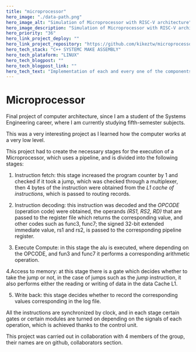 ```yaml
---
title: "microprocessor"
hero_image: "./data-path.png"
hero_image_alt: "Simulation of Microprocessor with RISC-V architecture"
hero_image_description: "Simulation of Microprocessor with RISC-V architecture"
hero_priority: "36"
hero_link_project_deploy: ""
hero_link_project_repository: "https://github.com/kikeztw/microprocessor-arq-ula"
hero_tech_stack: "C++ SYSTEMC MAKE ASSEMBLY"
hero_tech_plataform: "LINUX"
hero_tech_blogpost: ""
hero_tech_blogpost_link: ""
hero_tech_text: "Implementation of each and every one of the components of the RISC-V data path."
---
```


# Microprocessor 

Final project of computer architecture, since I am a student of the Systems Engineering career, where I am currently studying fifth-semester subjects.

This was a very interesting project as I learned how the computer works at a very low level.

This project had to create the necessary stages for the execution of a Microprocessor, which uses a pipeline, and is divided into the following stages:

1. Instruction fetch: this stage increased the program counter by 1 and checked if it took a jump, which was checked through a multiplexer, then 4 bytes of the instruction were obtained from the *L1 cache of instructions*, which is passed to routing records.

2. Instruction decoding: this instruction was decoded and the *OPCODE* \(operation code\) were obtained, the operands *\(RS1, RS2, RD\)* that are passed to the register file which returns the corresponding value, and other codes such as func3, func7; the signed 32-bit extended immediate value, rs1 and rs2, is passed to the corresponding pipeline register.

3. Execute Compute: in this stage the alu is executed, where depending on the OPCODE, and fun3 and func7 it performs a corresponding arithmetic operation.

4.Access to memory: at this stage there is a gate which decides whether to take the jump or not, in the case of jumps such as the *jump* instruction, it also performs either the reading or writing of data in the data Cache L1.

5. Write back: this stage decides whether to record the corresponding values corresponding in the log file.

All the instructions are synchronized by clock, and in each stage certain gates or certain modules are turned on depending on the signals of each operation, which is achieved thanks to the control unit.

This project was carried out in collaboration with 4 members of the group, their names are on github, collaborators section.
